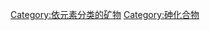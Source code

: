{{Commonscat|Arsenic minerals}}

[[Category:依元素分类的矿物|Category:依元素分类的矿物]]
[[Category:砷化合物|Category:砷化合物]]